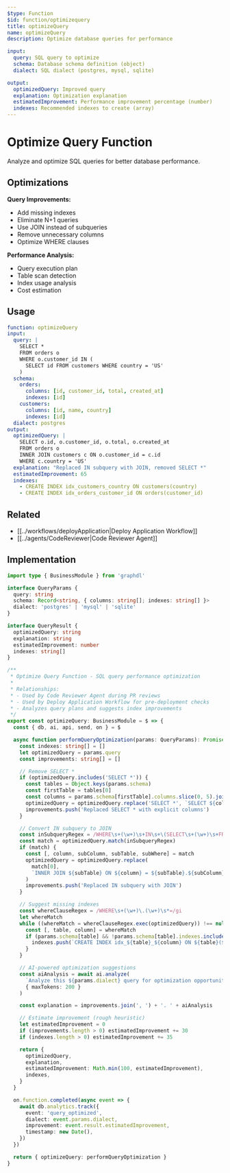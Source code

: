 ```yaml
---
$type: Function
$id: function/optimizequery
title: optimizeQuery
name: optimizeQuery
description: Optimize database queries for performance

input:
  query: SQL query to optimize
  schema: Database schema definition (object)
  dialect: SQL dialect (postgres, mysql, sqlite)

output:
  optimizedQuery: Improved query
  explanation: Optimization explanation
  estimatedImprovement: Performance improvement percentage (number)
  indexes: Recommended indexes to create (array)
---
```


# Optimize Query Function

Analyze and optimize SQL queries for better database performance.

## Optimizations

**Query Improvements:**
- Add missing indexes
- Eliminate N+1 queries
- Use JOIN instead of subqueries
- Remove unnecessary columns
- Optimize WHERE clauses

**Performance Analysis:**
- Query execution plan
- Table scan detection
- Index usage analysis
- Cost estimation

## Usage

```yaml
function: optimizeQuery
input:
  query: |
    SELECT *
    FROM orders o
    WHERE o.customer_id IN (
      SELECT id FROM customers WHERE country = 'US'
    )
  schema:
    orders:
      columns: [id, customer_id, total, created_at]
      indexes: [id]
    customers:
      columns: [id, name, country]
      indexes: [id]
  dialect: postgres
output:
  optimizedQuery: |
    SELECT o.id, o.customer_id, o.total, o.created_at
    FROM orders o
    INNER JOIN customers c ON o.customer_id = c.id
    WHERE c.country = 'US'
  explanation: "Replaced IN subquery with JOIN, removed SELECT *"
  estimatedImprovement: 65
  indexes:
    - CREATE INDEX idx_customers_country ON customers(country)
    - CREATE INDEX idx_orders_customer_id ON orders(customer_id)
```

## Related

- [[../workflows/deployApplication|Deploy Application Workflow]]
- [[../agents/CodeReviewer|Code Reviewer Agent]]

## Implementation

```typescript
import type { BusinessModule } from 'graphdl'

interface QueryParams {
  query: string
  schema: Record<string, { columns: string[]; indexes: string[] }>
  dialect: 'postgres' | 'mysql' | 'sqlite'
}

interface QueryResult {
  optimizedQuery: string
  explanation: string
  estimatedImprovement: number
  indexes: string[]
}

/**
 * Optimize Query Function - SQL query performance optimization
 *
 * Relationships:
 * - Used by Code Reviewer Agent during PR reviews
 * - Used by Deploy Application Workflow for pre-deployment checks
 * - Analyzes query plans and suggests index improvements
 */
export const optimizeQuery: BusinessModule = $ => {
  const { db, ai, api, send, on } = $

  async function performQueryOptimization(params: QueryParams): Promise<QueryResult> {
    const indexes: string[] = []
    let optimizedQuery = params.query
    const improvements: string[] = []

    // Remove SELECT *
    if (optimizedQuery.includes('SELECT *')) {
      const tables = Object.keys(params.schema)
      const firstTable = tables[0]
      const columns = params.schema[firstTable].columns.slice(0, 5).join(', ')
      optimizedQuery = optimizedQuery.replace('SELECT *', `SELECT ${columns}`)
      improvements.push('Replaced SELECT * with explicit columns')
    }

    // Convert IN subquery to JOIN
    const inSubqueryRegex = /WHERE\s+(\w+)\s+IN\s+\(SELECT\s+(\w+)\s+FROM\s+(\w+)\s+WHERE\s+(.+?)\)/i
    const match = optimizedQuery.match(inSubqueryRegex)
    if (match) {
      const [, column, subColumn, subTable, subWhere] = match
      optimizedQuery = optimizedQuery.replace(
        match[0],
        `INNER JOIN ${subTable} ON ${column} = ${subTable}.${subColumn} WHERE ${subWhere}`
      )
      improvements.push('Replaced IN subquery with JOIN')
    }

    // Suggest missing indexes
    const whereClauseRegex = /WHERE\s+(\w+)\.(\w+)\s*=/gi
    let whereMatch
    while ((whereMatch = whereClauseRegex.exec(optimizedQuery)) !== null) {
      const [, table, column] = whereMatch
      if (params.schema[table] && !params.schema[table].indexes.includes(column)) {
        indexes.push(`CREATE INDEX idx_${table}_${column} ON ${table}(${column})`)
      }
    }

    // AI-powered optimization suggestions
    const aiAnalysis = await ai.analyze(
      `Analyze this ${params.dialect} query for optimization opportunities:\n\n${params.query}\n\nSchema: ${JSON.stringify(params.schema)}`,
      { maxTokens: 200 }
    )

    const explanation = improvements.join(', ') + '. ' + aiAnalysis

    // Estimate improvement (rough heuristic)
    let estimatedImprovement = 0
    if (improvements.length > 0) estimatedImprovement += 30
    if (indexes.length > 0) estimatedImprovement += 35

    return {
      optimizedQuery,
      explanation,
      estimatedImprovement: Math.min(100, estimatedImprovement),
      indexes,
    }
  }

  on.function.completed(async event => {
    await db.analytics.track({
      event: 'query_optimized',
      dialect: event.params.dialect,
      improvement: event.result.estimatedImprovement,
      timestamp: new Date(),
    })
  })

  return { optimizeQuery: performQueryOptimization }
}
```
